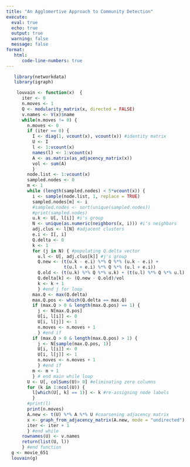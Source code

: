 ```yaml
---
title: "An Agglomertive Approach to Community Detection"
execute: 
  eval: true
  echo: true
  output: true
  warning: false
  message: false
format: 
   html:
      code-line-numbers: true
---
```


```r
   library(networkdata)
   library(igraph)
```

```r
    louvain <- function(x)  {
      iter <- 0
      n.moves <- 1
      Q <- modularity_matrix(x, directed = FALSE)
      v.names <- V(x)$name
      while(n.moves != 0) {
        n.moves <- 0
        if (iter == 0) {
          I <- diag(1, vcount(x), vcount(x)) #identity matrix
          U <- I
          l <- 1:vcount(x)
          names(l) <- 1:vcount(x)
          A <- as.matrix(as_adjacency_matrix(x))
          vol <- sum(A)
          }
        node.list <- 1:vcount(x)
        sampled.nodes <- 0
        m <- 1
        while (length(sampled.nodes) < 5*vcount(x)) {
          i <- sample(node.list, 1, replace = TRUE)
          sampled.nodes[m] <- i
          #sampled.nodes <- sort(unique(sampled.nodes))
          #print(sampled.nodes)
          u.k <- U[, l[i]] #i's group
          N <- unique(as.numeric(neighbors(x, i))) #i's neighbors
          adj.clus <- l[N] #adjacent clusters
          e.i <- I[, i]
          Q.delta <- 0
          k <- 1
          for (j in N) { #populating Q.delta vector
            u.l <- U[, adj.clus[k]] #j's group
            Q.new <- (t(u.k - e.i) %*% Q %*% (u.k - e.i) + 
                      t(u.l + e.i) %*% Q %*% (u.l + e.i))
            Q.old <- (t(u.k) %*% Q %*% u.k) + (t(u.l) %*% Q %*% u.l)
            Q.delta[k] <- (Q.new - Q.old)/vol
            k <- k + 1
            } #end j for loop
          max.Q <- max(Q.delta)
          max.Q.pos <- which(Q.delta == max.Q)
          if (max.Q > 0 & length(max.Q.pos) == 1) {
            j <- N[max.Q.pos]
            U[i, l[i]] <- 0
            U[i, l[j]] <- 1
            n.moves <- n.moves + 1
            } #end if
          if (max.Q > 0 & length(max.Q.pos) > 1) {
            j <- N[sample(max.Q.pos, 1)]
            U[i, l[i]] <- 0
            U[i, l[j]] <- 1
            n.moves <- n.moves + 1
            } #end if
          m <- m + 1
          } # end main while loop
        U <- U[, colSums(U)> 0] #eliminating zero columns
        for (k in 1:ncol(U)) {
          l[which(U[, k] == 1)] <- k #re-assigning node labels
          }
        #print(l)
        print(n.moves)
        A.new <- t(U) %*% A %*% U #coarsening adjacency matrix
        x <- graph_from_adjacency_matrix(A.new, mode = "undirected")
        iter <- iter + 1
        } #end while
      rownames(U) <- v.names
      return(list(U, l))
      } #end function
  g <- movie_651
  louvain(g)
```

